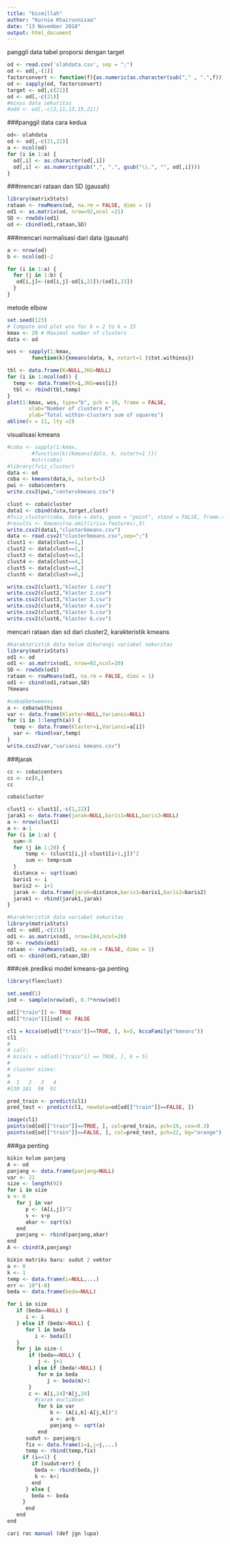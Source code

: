 ---
title: "bismillah"
author: "Kurnia Khairunnisaa"
date: "13 November 2018"
output: html_document
---
panggil data tabel proporsi dengan target
```{r}
od <- read.csv('olahdata.csv', sep = ";")
od <- od[,-(1)]
factorconvert <- function(f){as.numeric(as.character(sub("," , ".",f)))}
od <- sapply(od, factorconvert)
target <- od[,c(21)]
od <- od[,-c(21)]
#minus data sekuritas
#odd <- od[,-c(2,11,13,15,21)]
```
###panggil data cara kedua
```{r}
od<- olahdata
od <- od[,-c(21,22)]
a <- ncol(od)
for (i in 1:a) {
  od[,i] <- as.character(od[,i])
  od[,i] <- as.numeric(gsub(",", ".", gsub("\\.", "", od[,i])))
}
```
###mencari rataan dan SD (gausah)
```{r}
library(matrixStats)
rataan <- rowMeans(od, na.rm = FALSE, dims = 1)
od1 <- as.matrix(od, nrow=92,ncol =21)
SD <- rowSds(od1)
od <- cbind(od1,rataan,SD)
```
###mencari normalisasi dari data (gausah)
```{r}
a <- nrow(od)
b <- ncol(od)-2

for (i in 1:a) {
  for (j in 1:b) {
   od[i,j]<-(od[i,j]-od[i,22])/(od[i,23])
  }
}
```
metode elbow
```{r}
set.seed(123)
# Compute and plot wss for k = 2 to k = 15
kmax <- 20 # Maximal number of clusters
data <- od

wss <- sapply(1:kmax, 
        function(k){kmeans(data, k, nstart=1 )$tot.withinss})

tbl <- data.frame(K=NULL,JKG=NULL)
for (i in 1:ncol(od)) {
  temp <- data.frame(K=i,JKG=wss[i])
  tbl <- rbind(tbl,temp)
}
plot(1:kmax, wss, type="b", pch = 19, frame = FALSE, 
       xlab="Number of clusters K",
       ylab="Total within-clusters sum of squares")
abline(v = 11, lty =2)

```

visualisasi kmeans
```{r}
#coba <- sapply(1:kmax, 
        #function(k){kmeans(data, k, nstart=1 )})
        #str(coba)
#library(fviz_cluster)
data <- od
coba <- kmeans(data,6, nstart=1)
pwi <- coba$centers
write.csv2(pwi,"centerskmeans.csv")

clust <- coba$cluster
data1 <- cbind(data,target,clust)
#fviz_cluster(coba, data = data, geom = "point", stand = FALSE, frame.type = "norm")
#results <- kmeans(na.omit(irisa.features),3)
write.csv2(data1,"clusterkmeans.csv")
data <- read.csv2("clusterkmeans.csv",sep=";")
clust1 <- data[clust==1,]
clust2 <- data[clust==2,]
clust3 <- data[clust==3,]
clust4 <- data[clust==4,]
clust5 <- data[clust==5,]
clust6 <- data[clust==6,]

write.csv2(clust1,"klaster 1.csv")
write.csv2(clust2,"klaster 2.csv")
write.csv2(clust3,"klaster 3.csv")
write.csv2(clust4,"klaster 4.csv")
write.csv2(clust5,"klaster 5.csv")
write.csv2(clust6,"klaster 6.csv")
```
mencari rataan dan sd dari cluster2, karakteristik kmeans
```{r}
#karakteristik data belum dikurangi variabel sekuritas
library(matrixStats)
od1 <- od
od1 <- as.matrix(od1, nrow=92,ncol=20)
SD <- rowSds(od1)
rataan <- rowMeans(od1, na.rm = FALSE, dims = 1)
od1 <- cbind(od1,rataan,SD)
?kmeans

#coba$betweenss
a <- coba$withinss
var <- data.frame(Klaster=NULL,Variansi=NULL)
for (i in 1:length(a)) {
  temp <- data.frame(Klaster=i,Variansi=a[i])
  var <- rbind(var,temp)
}
write.csv2(var,"variansi kmeans.csv")
```

###jarak
```{r}
cc <- coba$centers
cc <- cc[6,]
cc

coba$cluster

clust1 <- clust1[,-c(1,22)]
jarak1 <- data.frame(jarak=NULL,baris1=NULL,baris2=NULL)
a <- nrow(clust1)
a <- a-1
for (i in 1:a) {
  sum<-0
  for (j in 1:20) {
      temp <- (clust1[i,j]-clust1[i+1,j])^2
      sum <- temp+sum
  }
  distance <- sqrt(sum)
  baris1 <- i
  baris2 <- i+1
  jarak <- data.frame(jarak=distance,baris1=baris1,baris2=baris2)
  jarak1 <- rbind(jarak1,jarak)
}
```

```{r}
#karakteristik data variabel sekuritas
library(matrixStats)
od1 <- odd[,-c(21)]
od1 <- as.matrix(od1, nrow=184,ncol=20)
SD <- rowSds(od1)
rataan <- rowMeans(od1, na.rm = FALSE, dims = 1)
od1 <- cbind(od1,rataan,SD)
```



###cek prediksi model kmeans-ga penting
```{r}
library(flexclust)

set.seed(1)
ind <- sample(nrow(od), 0.7*nrow(od))

od[["train"]] <- TRUE
od[["train"]][ind] <- FALSE

cl1 = kcca(od[od[["train"]]==TRUE, ], k=5, kccaFamily("kmeans"))
cl1    
#
# call:
# kcca(x = od[od[["train"]] == TRUE, ], k = 5)
#
# cluster sizes:
#
#  1   2   3   4 
#130 181  98  91 

pred_train <- predict(cl1)
pred_test <- predict(cl1, newdata=od[od[["train"]]==FALSE, ])

image(cl1)
points(od[od[["train"]]==TRUE, ], col=pred_train, pch=19, cex=0.3)
points(od[od[["train"]]==FALSE, ], col=pred_test, pch=22, bg="orange")
```
###ga penting
```{r}
bikin kolom panjang
A <- od
panjang <- data.frame(panjang=NULL)
var <- 21
size <- length(92)
for i in size
s <- 0
   for j in var
      p <- (A[i,j])^2
      s <- s+p
      akar <- sqrt(s)
   end
   panjang <- rbind(panjang,akar)
end
A <- cbind(A,panjang)

bikin matriks baru: sudut 2 vektor
a <- 0
k <- 1
temp <- data.frame(i=NULL,...)
err <- 10^(-8)
beda <- data.frame(beda=NULL)

for i in size
   if (beda==NULL) {
      i <- i
   } else if (beda!=NULL) {
      for l in beda
         i <- beda(l)
   }
   for j in size-1
       if (beda==NULL) {
          j <- j+1
       } else if (beda!=NULL) {
          for m in beda
             j <- beda(m)+1
       }
       c <- A[i,24]*A[j,24]
         #jarak euclidean
          for k in var
              b <- (A[i,k]-A[j,k])^2
              a <- a+b
              panjang <- sqrt(a)
          end
      sudut <- panjang/c
      fix <- data.frame(i=i,j=j,...)
      temp <- rbind(temp,fix)
     if (i==1) {
        if (sudut>err) {
         beda <- rbind(beda,j)
         k <- k+1
        end
      } else {
        beda <- beda
     }
      end
   end
end

cari roc manual (def jgn lupa)
```

